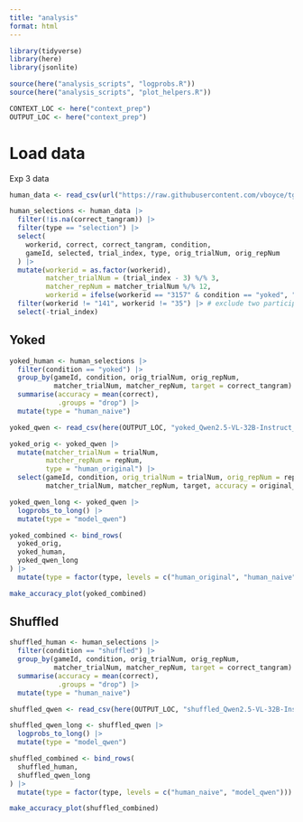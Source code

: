 ```yaml
---
title: "analysis"
format: html
---
```


```r
library(tidyverse)
library(here)
library(jsonlite)

source(here("analysis_scripts", "logprobs.R"))
source(here("analysis_scripts", "plot_helpers.R"))

CONTEXT_LOC <- here("context_prep")
OUTPUT_LOC <- here("context_prep")
```

# Load data

Exp 3 data
```r
human_data <- read_csv(url("https://raw.githubusercontent.com/vboyce/tg-matcher/refs/heads/main/data/tgmatcheryoked-trials.csv"))

human_selections <- human_data |>
  filter(!is.na(correct_tangram)) |>
  filter(type == "selection") |>
  select(
    workerid, correct, correct_tangram, condition,
    gameId, selected, trial_index, type, orig_trialNum, orig_repNum
  ) |>
  mutate(workerid = as.factor(workerid),
         matcher_trialNum = (trial_index - 3) %/% 3,
         matcher_repNum = matcher_trialNum %/% 12,
         workerid = ifelse(workerid == "3157" & condition == "yoked", "3157a", workerid)) |> # somehow two participants were assigned to 3157 -- but each set looks complete?
  filter(workerid != "141", workerid != "35") |> # exclude two participants who didn't finish
  select(-trial_index)
```

## Yoked
```r
yoked_human <- human_selections |> 
  filter(condition == "yoked") |>
  group_by(gameId, condition, orig_trialNum, orig_repNum, 
           matcher_trialNum, matcher_repNum, target = correct_tangram) |>
  summarise(accuracy = mean(correct),
            .groups = "drop") |> 
  mutate(type = "human_naive")
```

```r
yoked_qwen <- read_csv(here(OUTPUT_LOC, "yoked_Qwen2.5-VL-32B-Instruct_logprobs.csv"))

yoked_orig <- yoked_qwen |> 
  mutate(matcher_trialNum = trialNum,
         matcher_repNum = repNum,
         type = "human_original") |> 
  select(gameId, condition, orig_trialNum = trialNum, orig_repNum = repNum, 
         matcher_trialNum, matcher_repNum, target, accuracy = original_pct_correct, type)

yoked_qwen_long <- yoked_qwen |> 
  logprobs_to_long() |> 
  mutate(type = "model_qwen")

yoked_combined <- bind_rows(
  yoked_orig,
  yoked_human,
  yoked_qwen_long
) |> 
  mutate(type = factor(type, levels = c("human_original", "human_naive", "model_qwen")))
```

```r
make_accuracy_plot(yoked_combined)
```

## Shuffled
```r
shuffled_human <- human_selections |> 
  filter(condition == "shuffled") |>
  group_by(gameId, condition, orig_trialNum, orig_repNum, 
           matcher_trialNum, matcher_repNum, target = correct_tangram) |>
  summarise(accuracy = mean(correct),
            .groups = "drop") |> 
  mutate(type = "human_naive")

shuffled_qwen <- read_csv(here(OUTPUT_LOC, "shuffled_Qwen2.5-VL-32B-Instruct_logprobs.csv"))

shuffled_qwen_long <- shuffled_qwen |> 
  logprobs_to_long() |> 
  mutate(type = "model_qwen")

shuffled_combined <- bind_rows(
  shuffled_human,
  shuffled_qwen_long
) |> 
  mutate(type = factor(type, levels = c("human_naive", "model_qwen")))
```

```r
make_accuracy_plot(shuffled_combined)
```
